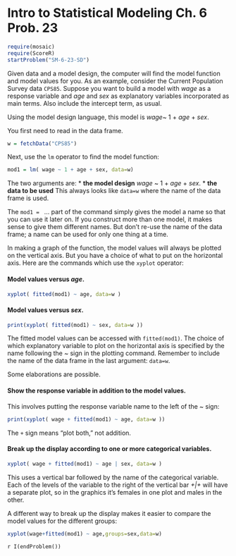 Intro to Statistical Modeling Ch. 6 Prob. 23
========================================================
```r
require(mosaic)
require(ScoreR)
startProblem("SM-6-23-SD")
```

Given data and a model design, the computer will find the model function and model values for you.  As an example, consider the Current Population 
Survey  data `CPS85`.  Suppose you want to build a model with *wage* as a response variable and *age* and *sex* as explanatory variables incorporated as main terms.  Also include the intercept term, as usual.

Using the model design language, this model is *wage*~ 1 + *age* + *sex*.

You first need to read in the data frame.  

```r
w = fetchData("CPS85")
```


Next, use the <code>lm</code> operator to find the model function:

```r
mod1 = lm( wage ~ 1 + age + sex, data=w)
```


The two arguments are:
* **the model design** *wage* ~ 1 + *age* + *sex*. 
* **the data to be used** This always looks like <code>data=w</code> where the name of the data frame is used.


The <code>mod1 = </code> ... part of the command simply gives the model a name so that you can use it later on.  If you construct more than one model, it makes sense to give them different names.  But don't re-use the name of the data frame; a name can be used for only one thing at a time.

In making a graph of the function, the model values will always be plotted on the vertical axis.  But you have a choice of what to put on the horizontal axis.  Here are the commands which use the <code>xyplot</code> operator:

#### Model values versus *age*.
  
```r
xyplot( fitted(mod1) ~ age, data=w )
```
  
   
#### Model values versus *sex*.

```r
print(xyplot( fitted(mod1) ~ sex, data=w ))
```


The fitted model values can be accessed with <code>fitted(mod1)</code>. The choice of which explanatory variable to plot on the horizontal axis is specified by the name following the *~* sign in the plotting command.  Remember to include the name of the data frame in the last argument: <code>data=w</code>.


Some elaborations are possible.

#### Show the response variable in addition to the model values.
  
This involves putting the response variable name to the left of the *~* sign:

```r
print(xyplot( wage + fitted(mod1) ~ age, data=w ))
```   

The <code>+</code> sign means "plot both," not addition.

#### Break up the display according to one or more categorical variables.

```r
xyplot( wage + fitted(mod1) ~ age | sex, data=w )
```   

This uses a vertical bar followed by the name of the categorical variable.  Each of the levels of the variable to the right of the vertical bar *+|+* will have a separate plot, so in the graphics it's females in one plot and males in the other.


A different way to break up the display makes it easier to compare the model values for the different groups:

```r
xyplot(wage+fitted(mod1) ~ age,groups=sex,data=w)
``` 

`r I(endProblem())`